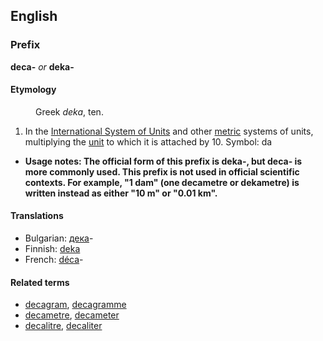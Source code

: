 ==English==
===Prefix===
'''deca-''' ''or'' '''deka-'''

====Etymology====
:Greek ''deka'', ten.

#In the [[International System of Units]] and other [[metric]] systems of units, multiplying the [[unit]] to which it is attached by 10. Symbol: da
*'''Usage notes:  The official form of this prefix is deka-, but deca- is more commonly used.  This prefix is not used in official scientific contexts.  For example, "1 dam" (one decametre or dekametre) is written instead as either "10 m" or "0.01 km".'''

====Translations====
*Bulgarian: [[дека]]-
*Finnish: [[deka]]
*French: [[déca]]-

====Related terms====
*[[decagram]], [[decagramme]]
*[[decametre]], [[decameter]]
*[[decalitre]], [[decaliter]]